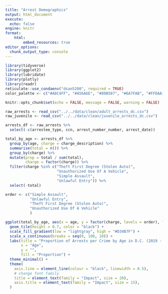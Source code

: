 ```yaml
---
title: "Arrest Demographics"
output: html_document
execute:
  echo: false
engine: knitr
format:
    html:
        embed_resources: true
editor_options: 
  chunk_output_type: console
---
```


```r
library(tidyverse)
library(ggplot2)
library(lubridate)
library(plotly)
library(readr)
reticulate::use_condaenv("dsan5200", required = TRUE)
color_palette <- c("#A8C4FF", "#A56A6E", "#89B587", "#6A7FAB", "#FFDAA1", "#EFA4D6", "#7C5FBC", "#F2B37A")

knitr::opts_chunk$set(echo = FALSE, message = FALSE, warning = FALSE)
```

```r
raw_arrests <- read_csv("../../data/clean/adult_arrests_dc.csv")
raw_juvenile <- read_csv("../../data/clean/juvenile_arrests_dc.csv")
```

```r
arrests_df <- raw_arrests %>% 
  select(-c(arrestee_type, ccn, arrest_number_number, arrest_date))
```

```r
total_by_age <- arrests_df %>% 
  group_by(age, charge = charge_description) %>% 
  summarise(total = n()) %>% 
  group_by(charge) %>% 
  mutate(prop = total / sum(total),
         charge = factor(charge)) %>% 
  filter(charge %in% c("Theft First Degree (Stolen Auto)", 
                       "Unauthorized Use Of A Vehicle",
                       "Simple Assault",
                       "Unlawful Entry")) %>%
  select(-total)

order <- c("Simple Assault",
           "Unlawful Entry",
           "Theft First Degree (Stolen Auto)", 
           "Unauthorized Use Of A Vehicle"
           )

ggplot(total_by_age, aes(x = age, y = factor(charge, levels = order), fill = prop)) +
  geom_tile(height = 0.7, color = "black") +
  scale_fill_gradient(low = "lightgray", high = "#D34B7F") +
  scale_x_continuous(breaks = seq(0, 100, 10)) +
  labs(title = "Proportion of Arrests per Crime by Age in D.C. (2019 - 2023)", 
       x = "Age", 
       y = "",
       fill = "Proportion") +
  theme_minimal() +
  theme(
    axis.line = element_line(colour = "black", linewidth = 0.5),
    # change font family
    title = element_text(family = "Impact", size = 20),
    axis.title = element_text(family = "Impact", size = 15),
  )

```